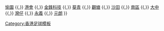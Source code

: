 {{Navbox
| basestyle = background:#DD0000;color:#ffffff;
| name  = 港乙2011-12
| title = [[2011年－12年香港乙組足球聯賽|<span style="color:#ffffff">2011–12年</span>]][[香港乙組足球聯賽|<span style="color:#ffffff">香港乙組足球聯賽</span>]]
| list1 = [[花花足球會|花花]] {{,}} [[愉園體育會|愉園]] {{,}} [[香港足球會|港會]] {{,}} [[香港流浪足球會|金鋒科技]] {{,}} [[葵青區足球會|葵青]] {{,}} [[觀塘區足球會|觀塘]] {{,}} [[沙田體育會足球隊|沙田]] {{,}} [[南區足球隊|南區]] {{,}} [[大中足球會|大中]] {{,}} [[灣仔足球隊|灣仔]] {{,}} [[永義足球隊|永義]] {{,}} [[元朗區體育會足球隊|元朗]]
}}<noinclude>
[[Category:香港足球模板]]
</noinclude>